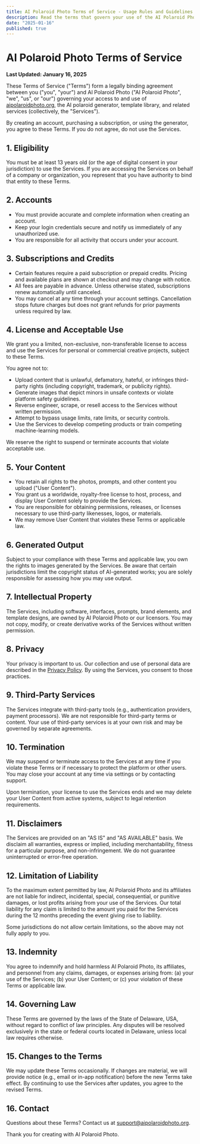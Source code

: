 ```yaml
---
title: AI Polaroid Photo Terms of Service - Usage Rules and Guidelines
description: Read the terms that govern your use of the AI Polaroid Photo generator, templates, and related services.
date: "2025-01-16"
published: true
---
```


# AI Polaroid Photo Terms of Service

**Last Updated: January 16, 2025**

These Terms of Service ("Terms") form a legally binding agreement between you ("you", "your") and AI Polaroid Photo ("AI Polaroid Photo", "we", "us", or "our") governing your access to and use of [aipolaroidphoto.org](https://aipolaroidphoto.org), the AI polaroid generator, template library, and related services (collectively, the "Services").

By creating an account, purchasing a subscription, or using the generator, you agree to these Terms. If you do not agree, do not use the Services.

## 1. Eligibility

You must be at least 13 years old (or the age of digital consent in your jurisdiction) to use the Services. If you are accessing the Services on behalf of a company or organization, you represent that you have authority to bind that entity to these Terms.

## 2. Accounts

- You must provide accurate and complete information when creating an account.
- Keep your login credentials secure and notify us immediately of any unauthorized use.
- You are responsible for all activity that occurs under your account.

## 3. Subscriptions and Credits

- Certain features require a paid subscription or prepaid credits. Pricing and available plans are shown at checkout and may change with notice.
- All fees are payable in advance. Unless otherwise stated, subscriptions renew automatically until canceled.
- You may cancel at any time through your account settings. Cancellation stops future charges but does not grant refunds for prior payments unless required by law.

## 4. License and Acceptable Use

We grant you a limited, non-exclusive, non-transferable license to access and use the Services for personal or commercial creative projects, subject to these Terms.

You agree not to:

- Upload content that is unlawful, defamatory, hateful, or infringes third-party rights (including copyright, trademark, or publicity rights).
- Generate images that depict minors in unsafe contexts or violate platform safety guidelines.
- Reverse engineer, scrape, or resell access to the Services without written permission.
- Attempt to bypass usage limits, rate limits, or security controls.
- Use the Services to develop competing products or train competing machine-learning models.

We reserve the right to suspend or terminate accounts that violate acceptable use.

## 5. Your Content

- You retain all rights to the photos, prompts, and other content you upload ("User Content").
- You grant us a worldwide, royalty-free license to host, process, and display User Content solely to provide the Services.
- You are responsible for obtaining permissions, releases, or licenses necessary to use third-party likenesses, logos, or materials.
- We may remove User Content that violates these Terms or applicable law.

## 6. Generated Output

Subject to your compliance with these Terms and applicable law, you own the rights to images generated by the Services. Be aware that certain jurisdictions limit the copyright status of AI-generated works; you are solely responsible for assessing how you may use output.

## 7. Intellectual Property

The Services, including software, interfaces, prompts, brand elements, and template designs, are owned by AI Polaroid Photo or our licensors. You may not copy, modify, or create derivative works of the Services without written permission.

## 8. Privacy

Your privacy is important to us. Our collection and use of personal data are described in the [Privacy Policy](/privacy). By using the Services, you consent to those practices.

## 9. Third-Party Services

The Services integrate with third-party tools (e.g., authentication providers, payment processors). We are not responsible for third-party terms or content. Your use of third-party services is at your own risk and may be governed by separate agreements.

## 10. Termination

We may suspend or terminate access to the Services at any time if you violate these Terms or if necessary to protect the platform or other users. You may close your account at any time via settings or by contacting support.

Upon termination, your license to use the Services ends and we may delete your User Content from active systems, subject to legal retention requirements.

## 11. Disclaimers

The Services are provided on an "AS IS" and "AS AVAILABLE" basis. We disclaim all warranties, express or implied, including merchantability, fitness for a particular purpose, and non-infringement. We do not guarantee uninterrupted or error-free operation.

## 12. Limitation of Liability

To the maximum extent permitted by law, AI Polaroid Photo and its affiliates are not liable for indirect, incidental, special, consequential, or punitive damages, or lost profits arising from your use of the Services. Our total liability for any claim is limited to the amount you paid for the Services during the 12 months preceding the event giving rise to liability.

Some jurisdictions do not allow certain limitations, so the above may not fully apply to you.

## 13. Indemnity

You agree to indemnify and hold harmless AI Polaroid Photo, its affiliates, and personnel from any claims, damages, or expenses arising from: (a) your use of the Services; (b) your User Content; or (c) your violation of these Terms or applicable law.

## 14. Governing Law

These Terms are governed by the laws of the State of Delaware, USA, without regard to conflict of law principles. Any disputes will be resolved exclusively in the state or federal courts located in Delaware, unless local law requires otherwise.

## 15. Changes to the Terms

We may update these Terms occasionally. If changes are material, we will provide notice (e.g., email or in-app notification) before the new Terms take effect. By continuing to use the Services after updates, you agree to the revised Terms.

## 16. Contact

Questions about these Terms? Contact us at [support@aipolaroidphoto.org](mailto:support@aipolaroidphoto.org).

Thank you for creating with AI Polaroid Photo.
